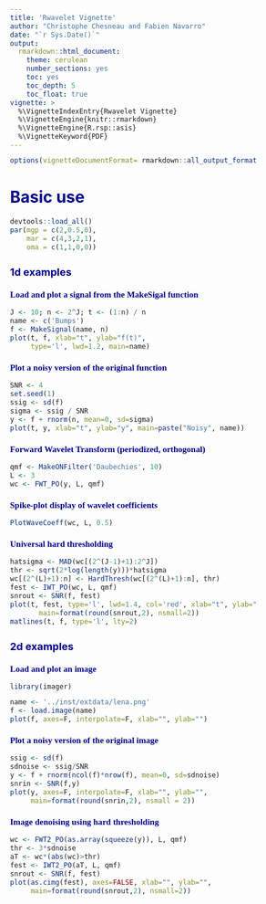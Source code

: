 ```yaml
---
title: 'Rwavelet Vignette'
author: "Christophe Chesneau and Fabien Navarro"
date: "`r Sys.Date()`"
output:
  rmarkdown::html_document:
    theme: cerulean
    number_sections: yes
    toc: yes
    toc_depth: 5
    toc_float: true
vignette: >
  %\VignetteIndexEntry{Rwavelet Vignette}
  %\VignetteEngine{knitr::rmarkdown}
  %\VignetteEngine{R.rsp::asis}
  %\VignetteKeyword{PDF}
---
```

<style type="text/css">

body{ /* Normal  */
      font-size: 12px;
  }
td {  /* Table  */
  font-size: 8px;
}
h1.title {
  font-size: 38px;
  color: DarkRed;
}
h1 { /* Header 1 */
  font-size: 28px;
  color: DarkBlue;
}
h2 { /* Header 2 */
    font-size: 18px;
  color: DarkBlue;
}
h3 { /* Header 3 */
  font-size: 15px;
  font-family: "Times New Roman", Times, serif;
  color: DarkBlue;
}
code.r{ /* Code block */
    font-size: 12px;
}
pre { /* Code block - determines code spacing between lines */
    font-size: 14px;
}
</style>

```r
options(vignetteDocumentFormat= rmarkdown::all_output_formats("rwavelet.Rmd"))
```


# Basic use
```r
devtools::load_all() 
par(mgp = c(2,0.5,0),
    mar = c(4,3,2,1),
    oma = c(1,1,0,0))
```

## 1d examples
### Load and plot a signal from the MakeSigal function {#example1}
```r
J <- 10; n <- 2^J; t <- (1:n) / n
name <- c('Bumps')
f <- MakeSignal(name, n)
plot(t, f, xlab="t", ylab="f(t)",
     type='l', lwd=1.2, main=name)
```

### Plot a noisy version of the original function {#example2}
```r
SNR <- 4
set.seed(1)
ssig <- sd(f)
sigma <- ssig / SNR
y <- f + rnorm(n, mean=0, sd=sigma)
plot(t, y, xlab="t", ylab="y", main=paste("Noisy", name))
```

### Forward Wavelet Transform (periodized, orthogonal) {#example3}
```r
qmf <- MakeONFilter('Daubechies', 10)
L <- 3
wc <- FWT_PO(y, L, qmf)
```

### Spike-plot display of wavelet coefficients {#example4}
```r
PlotWaveCoeff(wc, L, 0.5)
```

### Universal hard thresholding  {#example5}
```r
hatsigma <- MAD(wc[(2^(J-1)+1):2^J])
thr <- sqrt(2*log(length(y)))*hatsigma
wc[(2^(L)+1):n] <- HardThresh(wc[(2^(L)+1):n], thr)
fest <- IWT_PO(wc, L, qmf)
snrout <- SNR(f, fest)
plot(t, fest, type='l', lwd=1.4, col='red', xlab="t", ylab="hat_f(t)",
	   main=format(round(snrout,2), nsmall=2))
matlines(t, f, type='l', lty=2)
```

## 2d examples
### Load and plot an image
```r
library(imager)
```

```r
name <- '../inst/extdata/lena.png'
f <- load.image(name)
plot(f, axes=F, interpolate=F, xlab="", ylab="")
```

### Plot a noisy version of the original image
```r
ssig <- sd(f)
sdnoise <- ssig/SNR
y <- f + rnorm(ncol(f)*nrow(f), mean=0, sd=sdnoise)
snrin <- SNR(f,y)
plot(y, axes=F, interpolate=F, xlab="", ylab="",
     main=format(round(snrin,2), nsmall = 2))
```

### Image denoising using hard thresholding
```r
wc <- FWT2_PO(as.array(squeeze(y)), L, qmf)
thr <- 3*sdnoise
aT <- wc*(abs(wc)>thr)
fest <- IWT2_PO(aT, L, qmf)
snrout <- SNR(f, fest)
plot(as.cimg(fest), axes=FALSE, xlab="", ylab="",
     main=format(round(snrout,2), nsmall=2))
```
